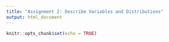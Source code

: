 ```yaml
---
title: "Assignment 2: Describe Variables and Distributions"
output: html_document
---
```


```r
knitr::opts_chunk$set(echo = TRUE)
```

